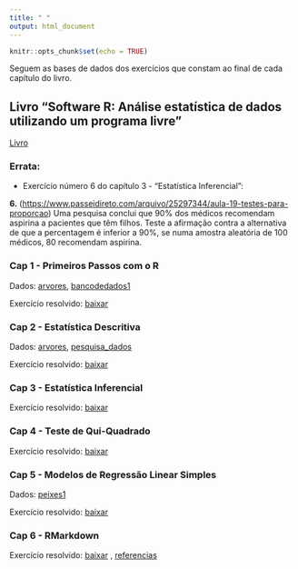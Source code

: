 ```yaml
---
title: " "
output: html_document
---
```


```r
knitr::opts_chunk$set(echo = TRUE)
```

Seguem as bases de dados dos exercícios que constam ao final de cada capítulo do livro.

## Livro "**Software R: Análise estatística de dados utilizando um programa livre**"

[Livro](http://www.editorafaith.com.br/ebooks/grat/978-85-68221-44-0.pdf)

### Errata:

- Exercício número 6 do capítulo 3 - "Estatística Inferencial": 

**6.**	(<https://www.passeidireto.com/arquivo/25297344/aula-19-testes-para-proporcao>) Uma pesquisa conclui que 90% dos médicos recomendam aspirina a pacientes que têm filhos. Teste a afirmação contra a alternativa de que a percentagem é inferior a 90%, se numa amostra aleatória de 100 médicos, 80 recomendam aspirina.

### Cap 1 - Primeiros Passos com o R

Dados: [arvores](arvores.xlsx), [bancodedados1](bancodedados11.xlsx)

Exercício resolvido: [baixar](ExCap1.pdf)


### Cap 2 - Estatística Descritiva

Dados:  [arvores](arvores.xlsx), [pesquisa\_dados](pesquisa_dados.xlsx)

Exercício resolvido: [baixar](ExCap2.pdf)


### Cap 3 - Estatística Inferencial

Exercício resolvido: [baixar](ExCap3.pdf)

### Cap 4 - Teste de Qui-Quadrado 

Exercício resolvido: [baixar](ExCap4.pdf)

### Cap 5 - Modelos de Regressão Linear Simples

Dados: [peixes1](peixes1.xls)

Exercício resolvido: [baixar](ExCap5.pdf)
 
### Cap 6 - RMarkdown

Exercício resolvido: [baixar](ExCap3.Rmd) , [referencias](book.bib)




